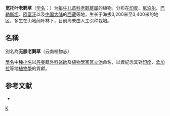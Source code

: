 {{Speciesbox 
| taxon = Geranium wallichianum
| authority = D. Don ex Sweet
| image = Storchenschäbel 'Buxtons Blue'.JPG
}}

'''宽托叶老鹳草'''（[[学名|学名]]：{{lang|la|''Geranium wallichianum''}}）为[[牻牛儿苗科|牻牛儿苗科]][[老鹳草属|老鹳草属]]的植物。分布在[[印度|印度]]、[[尼泊尔|尼泊尔]]、[[巴勒斯坦|巴勒斯坦]]、[[阿富汗|阿富汗]]以及[[中国大陆|中国大陆]]的[[西藏|西藏]]等地，生长于海拔3,200米至3,400米的地区，多生在山地阔叶林下，目前尚未由人工引种栽培。

== 名稱 ==
別名為'''无腺老鹳草'''（云南植物志）

[[學名|學名]]中[[種小名|種小名]]以[[丹麥|丹麥]]籍[[外科醫生|外科醫師]]及[[植物學家|植物學家]][[瓦立池|瓦立池]]命名，以資紀念其對[[印度|印度]]、[[孟加拉|孟加拉]]等地[[植物學|植物學]]的貢獻。

== 参考文献 ==
<div class="references-small">
* {{cite web| url =http://www.bioinfo.cn/db05/KmzwSpecies.php?action=view&id=9704| title =宽托叶老鹳草| work =《中国高等植物数据库全库》| publisher =中国科学院微生物研究所| author =昆明植物研究所| accessdate =2009-02-24| deadurl =yes| archiveurl =https://web.archive.org/web/20160305091022/http://www.bioinfo.cn/db05/KmzwSpecies.php?action=view&id=9704| archivedate =2016-03-05}}
</div>
{{Taxonbar|from=Q5549887}}

[[Category:老鹳草属|K]]


{{植物小作品}}